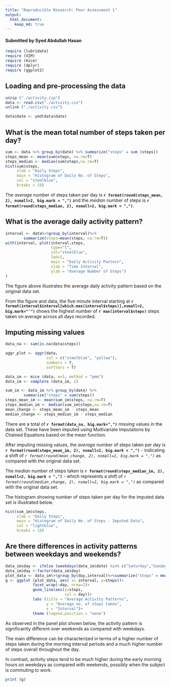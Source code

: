 ```yaml
---
title: "Reproducible Research: Peer Assessment 1"
output: 
  html_document:
    keep_md: true
---
```

#### Submitted by Syed Abdullah Hasan
```r
require (lubridate)
require (VIM)
require (mice)
require (dplyr)
require (ggplot2)

```

## Loading and pre-processing the data
```r
unzip ("./activity.zip")
data <- read.csv("./activity.csv")
unlink ("./activity.csv")

data$date <- ymd(data$date)
```
  
## What is the mean total number of steps taken per day?
```r

sum <- data %>% group_by(date) %>% summarize("steps" = sum (steps))
steps_mean <- mean(sum$steps, na.rm=T)
steps_median <- median(sum$steps,na.rm=T)
hist(sum$steps, 
     xlab = "Daily Steps", 
     main = "Histogram of Daily No. of Steps",
     col = "steelblue",
     breaks = 10)

```
  
The *average* number of steps taken per day is **`r format(round(steps_mean, 2), nsmall=2, big.mark = ",")`** and the *median* number of steps is **`r format(round(steps_median, 2), nsmall=2, big.mark = ",")`**.  

## What is the average daily activity pattern?  

```r
interval <- data%>%group_by(interval)%>%
        summarize(steps=mean(steps, na.rm=T))
with(interval, plot(interval,steps,
                    type="l",
                    col="steelblue",
                    lwd=2,
                    main = "Daily Activity Pattern",
                    xlab = "Time Interval",
                    ylab = "Average Number of Steps")
)
```  
  
The figure above illustrates the average daily activity pattern based on the original data set.  

From the figure and data, the five minute interval starting at **`r format(interval$interval[which.max(interval$steps)],nsmall=2, big.mark="'")`** shows the highest number of **`r max(interval$steps)`** steps taken on average across all days recorded.  

## Imputing missing values  
``` r
data_na <- sum(is.na(data$steps))

aggr_plot <- aggr(data, 
                  col = c("steelblue", "yellow"),
                  numbers = T,
                  softVars = T)
```

```r
data_im <- mice (data, m=5, method = "pmm")
data_im <- complete (data_im, 1)
```

```r
sum_im <- data_im %>% group_by(date) %>%
        summarize("steps" = sum(steps))
steps_mean_im <- mean(sum_im$steps, na.rm=T)
steps_median_im <- median(sum_im$steps,na.rm=T)
mean_change <- steps_mean_im - steps_mean
median_change <- steps_median_im - steps_median
```
There are a total of **`r format(data_na, big.mark=",")`** missing values in the data set. These have been imputed using Multivariate Imputations by Chained Equations based on the mean function.  

After imputing missing values, the *average* number of steps taken per day is **`r format(round(steps_mean_im, 2), nsmall=2, big.mark = ",")`** - indicating a shift of *`r format(round(mean_change, 2), nsmall=2, big.mark = ",")`* as compared with the original data set.  

The *median* number of steps taken is **`r format(round(steps_median_im, 2), nsmall=2, big.mark = ",")`** - which represents a shift of *`r format(round(median_change, 2), nsmall=2, big.mark = ",")`* as compared with the original data set.  

The histogram showing number of steps taken per day for the imputed data set is illustrated below.  

``` r
hist(sum_im$steps, 
     xlab = "Daily Steps", 
     main = "Histogram of Daily No. of Steps - Imputed Data",
     col = "lightblue",
     breaks = 10)
```
  
## Are there differences in activity patterns between weekdays and weekends?  
```r
data_im$day <- ifelse (weekdays(data_im$date) %in% c("Saturday","Sunday"),  "weekend", "weekday")
data_im$day <-factor(data_im$day)
plot_data <- data_im%>%group_by(day,interval)%>%summarize("steps" = mean(steps))
g <- ggplot (plot_data, aes( x= interval, y=steps))+
            facet_wrap(~day, nrow=2)+
            geom_line(aes(y=steps,
                          col = day))+
            labs (title = "Average Activity Patterns",
                  y = "Average no. of steps taken",
                  x = "Interval")+
            theme (legend.position = "none")

```
As observed in the panel plot shown below, the activity pattern is significantly different over weekends as compared with weekdays.  

The main difference can be characterized in terms of a higher number of steps taken during the morning interval periods and a much higher number of steps overall throughout the day. 

In contrast, activity steps tend to be much higher during the early morning hours on weekdays as compared with weekends, possibly when the subject is commuting to work.  

``` r
print (g)
```

